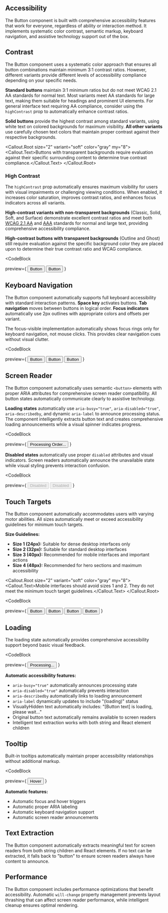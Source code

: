 
<Section size="1">

# Accessibility

The Button component is built with comprehensive accessibility features that work for everyone, regardless of ability or interaction method. It implements systematic color contrast, semantic markup, keyboard navigation, and assistive technology support out of the box.

</Section>

<Separator size="4"/>



<Section size="1">

## Contrast

The Button component uses a systematic color approach that ensures all button combinations maintain minimum 3:1 contrast ratios. However, different variants provide different levels of accessibility compliance depending on your specific needs.

**Standard buttons** maintain 3:1 minimum ratios but do not meet WCAG 2.1 AA standards for normal text. Most variants meet AA standards for large text, making them suitable for headings and prominent UI elements. For general interface text requiring AA compliance, consider using the `highContrast` prop to automatically enhance contrast ratios.

**Solid buttons** provide the highest contrast among standard variants, using white text on colored backgrounds for maximum visibility. **All other variants** use carefully chosen text colors that maintain proper contrast against their respective backgrounds.

<Callout.Root size="2" variant="soft" color="gray" my="8">
  <Callout.Text>Buttons with transparent backgrounds require evaluation against their specific surrounding content to determine true contrast compliance.</Callout.Text>
</Callout.Root>

### High Contrast

The `highContrast` prop automatically ensures maximum visibility for users with visual impairments or challenging viewing conditions. When enabled, it increases color saturation, improves contrast ratios, and enhances focus indicators across all variants.

**High-contrast variants with non-transparent backgrounds** (Classic, Solid, Soft, and Surface) demonstrate excellent contrast ratios and meet both [WCAG 2.1 AA](https://www.w3.org/WAI/WCAG21/quickref/?versions=2.1&levels=aa) and [AAA](https://www.w3.org/WAI/WCAG21/quickref/?versions=2.1&levels=aaa) standards for normal and large text, providing comprehensive accessibility compliance.

**High-contrast buttons with transparent backgrounds** (Outline and Ghost) still require evaluation against the specific background color they are placed upon to determine their true contrast ratio and WCAG compliance.

<CodeBlock

  preview={
    <Flex gap="3" wrap="wrap">
      <Button size="3" color="gray" variant="solid">Button</Button>
      <Button size="3" color="gray" variant="solid" highContrast>Button</Button>
    </Flex>
  }
>
</CodeBlock>

</Section>

<Separator size="4"/>



<Section size="1">

## Keyboard Navigation

The Button component automatically supports full keyboard accessibility with standard interaction patterns. **Space key** activates buttons. **Tab navigation** moves between buttons in logical order. **Focus indicators** automatically use 2px outlines with appropriate colors and offsets per variant.

The focus-visible implementation automatically shows focus rings only for keyboard navigation, not mouse clicks. This provides clear navigation cues without visual clutter.

<CodeBlock

  preview={
    <Flex gap="3" wrap="wrap">
      <Button size="3" variant="solid">Button</Button>
      <Button size="3" variant="outline">Button</Button>
      <Button size="3" variant="ghost">Button</Button>
    </Flex>
  }
>
</CodeBlock>

</Section>

<Separator size="4"/>



<Section size="1">

## Screen Reader

The Button component automatically uses semantic `<button>` elements with proper ARIA attributes for comprehensive screen reader compatibility. All button states automatically communicate clearly to assistive technology.

**Loading states** automatically use `aria-busy="true"`, `aria-disabled="true"`, `aria-describedby`, and dynamic `aria-label` to announce processing status. The component intelligently extracts button text and creates comprehensive loading announcements while a visual spinner indicates progress.

<CodeBlock

  preview={
    <Button size="3" variant="solid" loading>Processing Order...</Button>
  }
>
</CodeBlock>

**Disabled states** automatically use proper `disabled` attributes and visual indicators. Screen readers automatically announce the unavailable state while visual styling prevents interaction confusion.

<CodeBlock

  preview={
    <Flex gap="3" wrap="wrap">
      <Button size="3" variant="solid" disabled>Disabled</Button>
      <Button size="3" variant="outline" disabled>Disabled</Button>
    </Flex>
  }
>
</CodeBlock>

</Section>

<Separator size="4"/>



<Section size="1">

## Touch Targets

The Button component automatically accommodates users with varying motor abilities. All sizes automatically meet or exceed accessibility guidelines for minimum touch targets.

**Size Guidelines:**
- **Size 1 (24px):** Suitable for dense desktop interfaces only
- **Size 2 (32px):** Suitable for standard desktop interfaces  
- **Size 3 (40px):** Recommended for mobile interfaces and important actions
- **Size 4 (48px):** Recommended for hero sections and maximum accessibility

<Callout.Root size="2" variant="soft" color="gray" my="8">
  <Callout.Text>Mobile interfaces should avoid sizes 1 and 2. They do not meet the minimum touch target guidelines.</Callout.Text>
</Callout.Root>

<CodeBlock

  preview={
    <Flex gap="3" align="center" wrap="wrap">
      <Button variant="solid" size="1">Button</Button>
      <Button variant="solid" size="2">Button</Button>
      <Button variant="solid" size="3">Button</Button>
      <Button variant="solid" size="4">Button</Button>
    </Flex>
  }
>
</CodeBlock>

</Section>

<Separator size="4"/>

<Section size="1">

## Loading

The loading state automatically provides comprehensive accessibility support beyond basic visual feedback.

<CodeBlock

  preview={
    <Button size="3" loading>Processing...</Button>
  }
>
</CodeBlock>

**Automatic accessibility features:**
- `aria-busy="true"` automatically announces processing state
- `aria-disabled="true"` automatically prevents interaction
- `aria-describedby` automatically links to loading announcement
- `aria-label` dynamically updates to include "(loading)" status
- VisuallyHidden text automatically includes: "[Button text] is loading, please wait..."
- Original button text automatically remains available to screen readers
- Intelligent text extraction works with both string and React element children

</Section>

<Separator size="4"/>



<Section size="1">

## Tooltip

Built-in tooltips automatically maintain proper accessibility relationships without additional markup.

<CodeBlock

  preview={
    <Button size="3" tooltip="This tooltip is fully accessible">
      Hover
    </Button>
  }
>
</CodeBlock>

**Automatic features:**
- Automatic focus and hover triggers
- Automatic proper ARIA labeling
- Automatic keyboard navigation support
- Automatic screen reader announcements

</Section>

<Separator size="4"/>



<Section size="1">

## Text Extraction

The Button component automatically extracts meaningful text for screen readers from both string children and React elements. If no text can be extracted, it falls back to "button" to ensure screen readers always have content to announce.

</Section>

<Separator size="4"/>



<Section size="1">

## Performance

The Button component includes performance optimizations that benefit accessibility. Automatic `will-change` property management prevents layout thrashing that can affect screen reader performance, while intelligent cleanup ensures optimal rendering.

</Section>

<Separator size="4"/>




